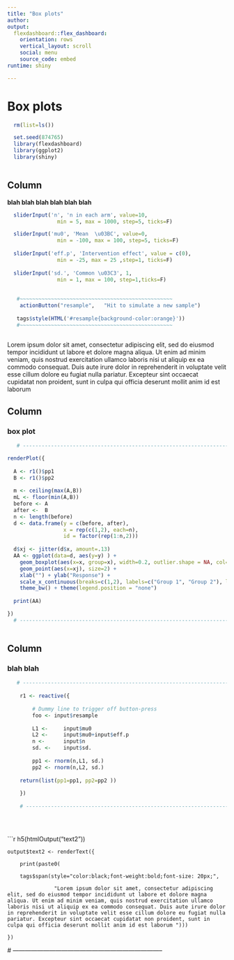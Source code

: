 ```yaml
---
title: "Box plots" 
author: 
output: 
  flexdashboard::flex_dashboard:
    orientation: rows
    vertical_layout: scroll
    social: menu
    source_code: embed
runtime: shiny

---
```

Box plots {data-icon="fa-home"}
===

```r

  rm(list=ls())

  set.seed(874765)
  library(flexdashboard)
  library(ggplot2)
  library(shiny)
    

```

Column {.sidebar}
-----------------------------------------------------------------------

**blah blah blah blah blah blah**

```r

  sliderInput('n', 'n in each arm', value=10,
                min = 5, max = 1000, step=5, ticks=F)

  sliderInput('mu0', 'Mean  \u03BC', value=0,
                min = -100, max = 100, step=5, ticks=F)
  
  sliderInput('eff.p', 'Intervention effect', value = c(0),
                min = -25, max = 25 ,step=1, ticks=F)
  
  sliderInput('sd.', 'Common \u03C3', 1,
                min = 1, max = 100, step=1,ticks=F)
 
  
   #~~~~~~~~~~~~~~~~~~~~~~~~~~~~~~~~~~~~~~~~~~~~~~~~~
    actionButton("resample",   "Hit to simulate a new sample")
 
   tags$style(HTML('#resample{background-color:orange}'))
   #~~~~~~~~~~~~~~~~~~~~~~~~~~~~~~~~~~~~~~~~~~~~~~~~~
 

```

Lorem ipsum dolor sit amet, consectetur adipiscing elit, sed do eiusmod tempor incididunt ut labore et dolore magna aliqua. Ut enim ad minim veniam, quis nostrud exercitation ullamco laboris nisi ut aliquip ex ea commodo consequat. Duis aute irure dolor in reprehenderit in voluptate velit esse cillum dolore eu fugiat nulla pariatur. Excepteur sint occaecat cupidatat non proident, sunt in culpa qui officia deserunt mollit anim id est laborum 

Column {data-width=400}
-------------------------------------

### box plot

```r

   # --------------------------------------------------------------------------

renderPlot({
  
  A <- r1()$pp1
  B <- r1()$pp2
  
  m <- ceiling(max(A,B))
  mL <- floor(min(A,B))
  before <- A  
  after <-  B  
  n <- length(before)
  d <- data.frame(y = c(before, after), 
                  x = rep(c(1,2), each=n),
                  id = factor(rep(1:n,2)))
  
  d$xj <- jitter(d$x, amount=.13)
  AA <- ggplot(data=d, aes(y=y) ) +
    geom_boxplot(aes(x=x, group=x), width=0.2, outlier.shape = NA, col='blue', fill='lightblue') +
    geom_point(aes(x=xj), size=2) +
    xlab("") + ylab("Response") +  
    scale_x_continuous(breaks=c(1,2), labels=c("Group 1", "Group 2"), limits=c(0.5, 2.5)) +
    theme_bw() + theme(legend.position = "none") 
  
  print(AA)

})
  # --------------------------------------------------------------------------
 

```

Column {data-width=400, height=75}
-----------------------------------------------------------------------

### blah blah

```r
 
   # --------------------------------------------------------------------------
   
    r1 <- reactive({
      
        # Dummy line to trigger off button-press
        foo <- input$resample
             
        L1 <-     input$mu0
        L2 <-     input$mu0+input$eff.p
        n <-      input$n
        sd. <-    input$sd.
        
        pp1 <- rnorm(n,L1, sd.)
        pp2 <- rnorm(n,L2, sd.)
    
    return(list(pp1=pp1, pp2=pp2 ))
    
    })
   
    # --------------------------------------------------------------------------

 
  
```


```r

    
   h5(htmlOutput("text2"))      
  
    output$text2 <- renderText({  
    
        print(paste0(   
        
        tags$span(style="color:black;font-weight:bold;font-size: 20px;", 
                   
                   "Lorem ipsum dolor sit amet, consectetur adipiscing elit, sed do eiusmod tempor incididunt ut labore et dolore magna aliqua. Ut enim ad minim veniam, quis nostrud exercitation ullamco laboris nisi ut aliquip ex ea commodo consequat. Duis aute irure dolor in reprehenderit in voluptate velit esse cillum dolore eu fugiat nulla pariatur. Excepteur sint occaecat cupidatat non proident, sunt in culpa qui officia deserunt mollit anim id est laborum ")))
      
    })
  # --------------------------------------------------------------------------
 
